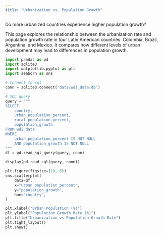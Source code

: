 ```yaml
---
title: "Urbanization vs. Population Growth"
---
```


Do more urbanized countries experience higher population growth?

This page explores the relationship between the urbanization rate and population growth rate in four Latin American countries: Colombia, Brazil, Argentina, and Mexico. It compares how different levels of urban development may lead to differences in population growth.

```python
import pandas as pd
import sqlite3
import matplotlib.pyplot as plt
import seaborn as sns

# Connect to sql
conn = sqlite3.connect('data/wdi_data.db')  

# SQL query
query = """
SELECT 
    country,
    urban_population_percent,
    rural_population_percent,
    population_growth
FROM wdi_data
WHERE 
    urban_population_percent IS NOT NULL 
    AND population_growth IS NOT NULL
"""
df = pd.read_sql_query(query, conn)

display(pd.read_sql(query, conn))

```

```python
plt.figure(figsize=(10, 6))
sns.scatterplot(
    data=df,
    x="urban_population_percent",
    y="population_growth",
    hue="country",
)

plt.xlabel("Urban Population (%)")
plt.ylabel("Population Growth Rate (%)")
plt.title("Urbanization vs Population Growth Rate")
plt.tight_layout()
plt.show()

```
